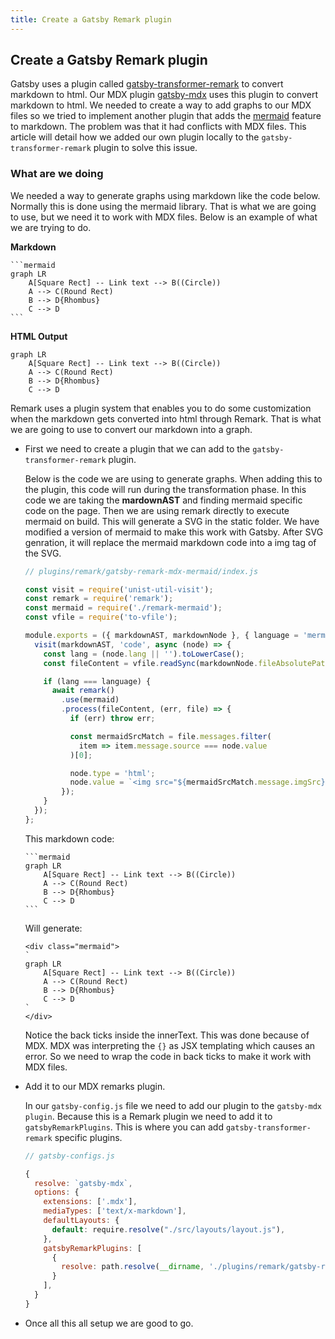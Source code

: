 ```yaml
---
title: Create a Gatsby Remark plugin
---
```


## Create a Gatsby Remark plugin
Gatsby uses a plugin called [gatsby-transformer-remark](https://www.gatsbyjs.org/packages/gatsby-transformer-remark/)
to convert markdown to html. Our MDX plugin [gatsby-mdx](https://www.gatsbyjs.org/packages/gatsby-mdx/) uses this plugin
to convert markdown to html. We needed to create a way to add graphs to our MDX files so we tried to implement another plugin that adds the [mermaid](https://mermaidjs.github.io/) feature to markdown. The problem was that it had conflicts with MDX files. This article will detail how we added our own plugin locally to the `gatsby-transformer-remark` plugin to solve this issue.

### What are we doing
We needed a way to generate graphs using markdown like the code below. Normally this is done using the mermaid library. That is what we are going to use, but we need it to work with MDX files. Below is an example of what we are trying to do.

**Markdown**
````
```mermaid
graph LR
    A[Square Rect] -- Link text --> B((Circle))
    A --> C(Round Rect)
    B --> D{Rhombus}
    C --> D
```
````

**HTML Output**
```mermaid
graph LR
    A[Square Rect] -- Link text --> B((Circle))
    A --> C(Round Rect)
    B --> D{Rhombus}
    C --> D
```

Remark uses a plugin system that enables you to do some customization when the markdown gets converted into html through Remark. That is what we are going to use to convert our markdown into a graph.

- First we need to create a plugin that we can add to the `gatsby-transformer-remark` plugin.

  Below is the code we are using to generate graphs. When adding this to the plugin,
  this code will run during the transformation phase. In this code we are taking the **mardownAST** and finding mermaid specific code on the page. Then we are using remark directly to execute mermaid on build. This will generate a SVG in the static folder. We have modified a version of mermaid to make this work with Gatsby. After SVG genration, it will replace the mermaid markdown code into a img tag of the SVG.

  ```javascript
  // plugins/remark/gatsby-remark-mdx-mermaid/index.js

  const visit = require('unist-util-visit');
  const remark = require('remark');
  const mermaid = require('./remark-mermaid');
  const vfile = require('to-vfile');

  module.exports = ({ markdownAST, markdownNode }, { language = 'mermaid' } = {}) => {
    visit(markdownAST, 'code', async (node) => {
      const lang = (node.lang || '').toLowerCase();
      const fileContent = vfile.readSync(markdownNode.fileAbsolutePath);

      if (lang === language) {
        await remark()
          .use(mermaid)
          .process(fileContent, (err, file) => {
            if (err) throw err;

            const mermaidSrcMatch = file.messages.filter(
              item => item.message.source === node.value
            )[0];

            node.type = 'html';
            node.value = `<img src="${mermaidSrcMatch.message.imgSrc}" />`;
          });
      }
    });
  };
  ```

  This markdown code:

  ````
  ```mermaid
  graph LR
      A[Square Rect] -- Link text --> B((Circle))
      A --> C(Round Rect)
      B --> D{Rhombus}
      C --> D
  ```
  ````

  Will generate:

  ```
  <div class="mermaid">
  `
  graph LR
      A[Square Rect] -- Link text --> B((Circle))
      A --> C(Round Rect)
      B --> D{Rhombus}
      C --> D
  `
  </div>
  ```

  Notice the back ticks inside the innerText. This was done because of MDX. MDX was interpreting the `{}` as JSX templating which causes an error. So we need to wrap the code in back ticks to make it work with MDX files.

- Add it to our MDX remarks plugin.

  In our `gatsby-config.js` file we need to add our plugin to the `gatsby-mdx plugin`. Because this is a Remark plugin we need to add it to `gatsbyRemarkPlugins`. This is where you can add `gatsby-transformer-remark` specific plugins.

  ```javascript
  // gatsby-configs.js

  {
    resolve: `gatsby-mdx`,
    options: {
      extensions: ['.mdx'],
      mediaTypes: ['text/x-markdown'],
      defaultLayouts: {
        default: require.resolve("./src/layouts/layout.js"),
      },
      gatsbyRemarkPlugins: [
        {
          resolve: path.resolve(__dirname, './plugins/remark/gatsby-remark-mdx-mermaid'),
        }
      ],
    }
  }
  ```
- Once all this all setup we are good to go.
